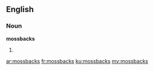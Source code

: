 ==English==
===Noun===
'''mossbacks'''

#{{plural of|[[mossback]]}}

[[ar:mossbacks]]
[[fr:mossbacks]]
[[ku:mossbacks]]
[[my:mossbacks]]